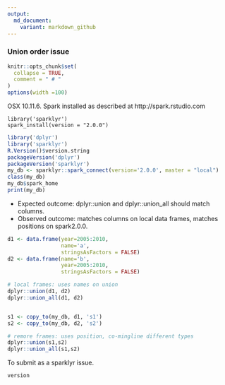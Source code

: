 ```yaml
---
output:
  md_document:
    variant: markdown_github
---
```


### Union order issue


<!-- Generated from .Rmd. Please edit that file -->

```r
knitr::opts_chunk$set(
  collapse = TRUE,
  comment = " # "
)
options(width =100)
```


OSX 10.11.6.
Spark installed as described at http://spark.rstudio.com

```
library('sparklyr')
spark_install(version = "2.0.0")
```

```r
library('dplyr')
library('sparklyr')
R.Version()$version.string
packageVersion('dplyr')
packageVersion('sparklyr')
my_db <- sparklyr::spark_connect(version='2.0.0', master = "local")
class(my_db)
my_db$spark_home
print(my_db)
```

 * Expected outcome: dplyr::union and dplyr::union_all should match columns.
 * Observed outcome: matches columns on local data frames, matches positions on spark2.0.0.

```r
d1 <- data.frame(year=2005:2010,
                 name='a',
                 stringsAsFactors = FALSE)
d2 <- data.frame(name='b',
                 year=2005:2010,
                 stringsAsFactors = FALSE)

# local frames: uses names on union
dplyr::union(d1, d2)
dplyr::union_all(d1, d2)


s1 <- copy_to(my_db, d1, 's1')
s2 <- copy_to(my_db, d2, 's2')

# remore frames: uses position, co-mingline different types
dplyr::union(s1,s2)
dplyr::union_all(s1,s2)
```

To submit as a sparklyr issue.

```r
version
```


